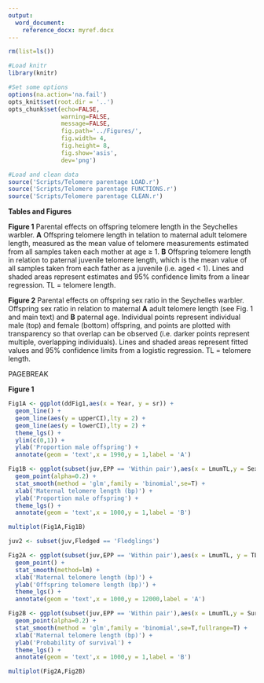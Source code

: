 ```yaml
---
output:
  word_document:
    reference_docx: myref.docx
---
```


```r

rm(list=ls())

#Load knitr
library(knitr)

#Set some options
options(na.action='na.fail')
opts_knit$set(root.dir = '..')
opts_chunk$set(echo=FALSE,
               warning=FALSE,
               message=FALSE,
               fig.path='../Figures/',
               fig.width= 4,
               fig.height= 8,
               fig.show='asis',
               dev='png')

```

```r

#Load and clean data
source('Scripts/Telomere parentage LOAD.r')
source('Scripts/Telomere parentage FUNCTIONS.r')
source('Scripts/Telomere parentage CLEAN.r')


```


**Tables and Figures**

**Figure 1** Parental effects on offspring telomere length in the Seychelles warbler. **A** Offspring telomere length in telation to maternal adult telomere length, measured as the mean value of telomere measurements estimated from all samples taken each mother at age $\geq$ 1. **B** Offspring telomere length in relation to paternal juvenile telomere length, which is the mean value of all samples taken from each father as a juvenile (i.e. aged < 1). Lines and shaded areas represent estimates and 95% confidence limits from a linear regression. TL = telomere length.

**Figure 2** Parental effects on offspring sex ratio in the Seychelles warbler. Offspring sex ratio in relation to maternal **A** adult telomere length (see Fig. 1 and main text) and **B** paternal age. Individual points represent individual male (top) and female (bottom) offspring, and points are plotted with transparency so that overlap can be observed (i.e. darker points represent multiple, overlapping individuals). Lines and shaded areas represent fitted values and 95% confidence limits from a logistic regression. TL = telomere length.


PAGEBREAK




**Figure 1**

```r

Fig1A <- ggplot(ddFig1,aes(x = Year, y = sr)) +
  geom_line() +
  geom_line(aes(y = upperCI),lty = 2) +
  geom_line(aes(y = lowerCI),lty = 2) +
  theme_lgs() +
  ylim(c(0,1)) +
  ylab('Proportion male offspring') +  
  annotate(geom = 'text',x = 1990,y = 1,label = 'A')

Fig1B <- ggplot(subset(juv,EPP == 'Within pair'),aes(x = LmumTL,y = SexEstimate)) +
  geom_point(alpha=0.2) +
  stat_smooth(method = 'glm',family = 'binomial',se=T) +
  xlab('Maternal telomere length (bp)') +
  ylab('Proportion male offspring') +
  theme_lgs() +
  annotate(geom = 'text',x = 1000,y = 1,label = 'B')

multiplot(Fig1A,Fig1B)

```

```r

juv2 <- subset(juv,Fledged == 'Fledglings')

Fig2A <- ggplot(subset(juv,EPP == 'Within pair'),aes(x = LmumTL, y = TL)) +
  geom_point() +
  stat_smooth(method=lm) +
  xlab('Maternal telomere length (bp)') +
  ylab('Offspring telomere length (bp)') +
  theme_lgs() +
  annotate(geom = 'text',x = 1000,y = 12000,label = 'A')

Fig2B <- ggplot(subset(juv,EPP == 'Within pair'),aes(x = LmumTL,y = SurvivedNext,col = Sex,fill=Sex)) +
  geom_point(alpha=0.2) +
  stat_smooth(method = 'glm',family = 'binomial',se=T,fullrange=T) +
  xlab('Maternal telomere length (bp)') +
  ylab('Probability of survival') +
  theme_lgs() +
  annotate(geom = 'text',x = 1000,y = 1,label = 'B')

multiplot(Fig2A,Fig2B)

```
